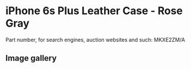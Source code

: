 # iPhone 6s Plus Leather Case - Rose Gray

Part number, for search engines, auction websites and such: MKXE2ZM/A

## Image gallery

<div style={{ width: "768px" }}>
  <GalleryComponent
    images={[
      {
        original: "/everysource/MKXE2",
        thumbnail: "/everypreview/MKXE2",
      },
      {
        original: "/everysource/MKXE2_AV1_GOLD",
        thumbnail: "/everypreview/MKXE2_AV1_GOLD",
      },
      {
        original: "/everysource/MKXE2_AV1_SILVER",
        thumbnail: "/everypreview/MKXE2_AV1_SILVER",
      },
      {
        original: "/everysource/MKXE2_AV1_SPACE_GRAY",
        thumbnail: "/everypreview/MKXE2_AV1_SPACE_GRAY",
      }
    ]}
  />
</div>